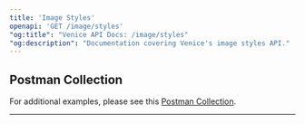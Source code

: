 ```yaml
---
title: 'Image Styles'
openapi: 'GET /image/styles'
"og:title": "Venice API Docs: /image/styles"
"og:description": "Documentation covering Venice's image styles API."
---
```


## Postman Collection
For additional examples, please see this [Postman Collection](https://www.postman.com/veniceai/workspace/venice-ai-workspace/folder/38652128-04b32328-197f-4548-b15e-79d4ab0728b1?action=share&source=copy-link&creator=38652128&ctx=documentation).

-------